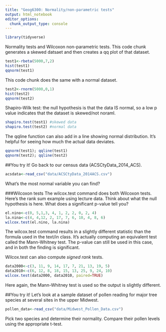 ```yaml
---
title: "Geog6300: Normality/non-parametric tests"
output: html_notebook
editor_options: 
  chunk_output_type: console
---
```


```r
library(tidyverse)
```


Normality tests and Wilcoxon non-parametric tests. This code chunk generates a skewed datsaet and then creates a qq plot of that dataset.

```r
test1<-rbeta(5000,7,2) 
hist(test1) 
qqnorm(test1) 
```

This code chunk does the same with a normal dataset.

```r
test2<-rnorm(5000,0,1)
hist(test2) 
qqnorm(test2) 
```

Shapiro-Wilk test: the null hypothesis is that the data IS normal, so a low p value indicates that the dataset is skewed/not noraml.
```r
shapiro.test(test1) #skewed data
shapiro.test(test2) #normal data
```

The qqline function can also add in a line showing normal distribution. It's helpful for seeing how much the actual data deviates.

```r
qqnorm(test1); qqline(test1)
qqnorm(test2); qqline(test2)
```

##You try it!
Go back to our census data (ACSCtyData_2014_ACS). 
```r
acsdata<-read_csv("data/ACSCtyData_2014ACS.csv")
```
What's the most normal variable you can find?


###Wilcoxon tests
The wilcox.test command does both Wilcoxon tests. Here's the rank sum example using lecture data. Think about what the null hypothesis is here. What does a significant p-value tell you?
```r
el.nino<-c(0, 5,1,3, 4, 1, 2, 2, 0, 2, 4)
la.nina<-c(4, 4,12, 2, 17, 7, 6, 10, 4, 8, 6)
wilcox.test(el.nino, la.nina)
```

The wilcox.test command results in a slightly different statistic than the formula used in the text/in class. It's actually computing an equivalent test called the Mann-Whitney test. The p-value can still be used in this case, and in both the finding is significant.

Wilcox.test can also compute *signed rank* tests.
```r
data2000<-c(3, 11, 9, 14, 17, 7, 21, 13, 19, 5)
data2010<-c(6, 12, 8, 18, 15, 13, 25, 9, 24, 10)
wilcox.test(data2000, data2010, paired=TRUE)
```
Here again, the Mann-Whitney test is used so the output is slightly different.

##You try it!
Let's look at a sample dataset of pollen reading for major tree species at several sites in the upper Midwest.

```r
pollen_data<-read_csv("data/Midwest_Pollen_Data.csv")
```
Pick two species and determine their normality. Compare their pollen levels using the appropriate t-test.
